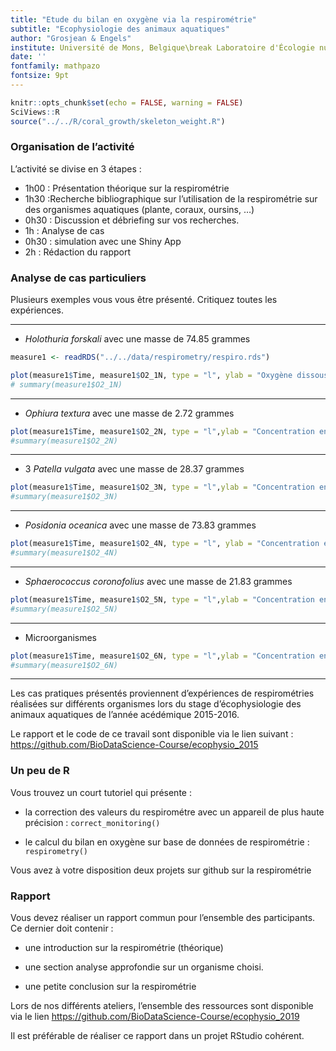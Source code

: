 ```yaml
---
title: "Etude du bilan en oxygène via la respirométrie"
subtitle: "Ecophysiologie des animaux aquatiques"
author: "Grosjean & Engels" 
institute: Université de Mons, Belgique\break Laboratoire d'Écologie numérique des Milieux aquatiques\break \includegraphics[width=.08\textwidth,height=.1\textheight]{template/EcoNum-logo.pdf}
date: ''
fontfamily: mathpazo
fontsize: 9pt
---
```


```r
knitr::opts_chunk$set(echo = FALSE, warning = FALSE)
SciViews::R
source("../../R/coral_growth/skeleton_weight.R")
```

### Organisation de l'activité

L'activité se divise en 3 étapes :

- 1h00 : Présentation théorique sur la respirométrie 
- 1h30  :Recherche bibliographique sur l'utilisation de la respirométrie sur des organismes aquatiques (plante, coraux, oursins, ...)
- 0h30 : Discussion et débriefing sur vos recherches. 
- 1h : Analyse de cas
- 0h30 : simulation avec une Shiny App
- 2h : Rédaction du rapport

### Analyse de cas particuliers

Plusieurs exemples vous vous être présenté. Critiquez toutes les expériences.

____

- *Holothuria forskali* avec une masse de 74.85 grammes

```r
measure1 <- readRDS("../../data/respirometry/respiro.rds")
```

```r
plot(measure1$Time, measure1$O2_1N, type = "l", ylab = "Oxygène dissous (mg/L)", xlab ="Temps")
# summary(measure1$O2_1N)
```

___

- *Ophiura textura* avec une masse de 2.72 grammes

```r
plot(measure1$Time, measure1$O2_2N, type = "l",ylab = "Concentration en oxygène (mg/L)", xlab="Temps")
#summary(measure1$O2_2N)
```

___

- 3 *Patella vulgata* avec une masse de 28.37 grammes

```r
plot(measure1$Time, measure1$O2_3N, type = "l",ylab = "Concentration en oxygène (mg/L)", xlab="Temps")
#summary(measure1$O2_3N)
```

___

- *Posidonia oceanica* avec une masse de 73.83 grammes

```r
plot(measure1$Time, measure1$O2_4N, type = "l", ylab = "Concentration en oxygène (mg/L)", xlab = "Temps")
#summary(measure1$O2_4N)
```

___

- *Sphaerococcus coronofolius* avec une masse de 21.83 grammes

```r

plot(measure1$Time, measure1$O2_5N, type = "l",ylab = "Concentration en oxygène (mg/L)", xlab = "Temps")
#summary(measure1$O2_5N)
```


____

-  Microorganismes 

```r

plot(measure1$Time, measure1$O2_6N, type = "l",ylab = "Concentration en oxygène (mg/L)", xlab = "Temps")
#summary(measure1$O2_6N)
```

___

Les cas pratiques présentés proviennent d'expériences de respirométries réalisées sur différents organismes lors du stage d'écophysiologie des animaux aquatiques de l'année acédémique 2015-2016. 

Le rapport et le code de ce travail sont disponible via le lien suivant : <https://github.com/BioDataScience-Course/ecophysio_2015>


### Un peu de R 

Vous trouvez un court tutoriel qui présente : 

- la correction des valeurs du respirométre avec un appareil de plus haute précision :  `correct_monitoring()`

- le calcul du bilan en oxygène sur base de données de respirométrie :  `respirometry()`

Vous avez à votre disposition deux projets sur github sur la respirométrie


### Rapport

Vous devez réaliser un rapport commun pour l'ensemble des participants. Ce dernier doit contenir : 

- une introduction sur la respirométrie (théorique)

- une section analyse approfondie sur un organisme choisi.

- une petite conclusion sur la respirométrie

Lors de nos différents ateliers, l'ensemble des ressources sont disponible via le lien <https://github.com/BioDataScience-Course/ecophysio_2019>

Il est préférable de réaliser ce rapport dans un projet RStudio cohérent.
